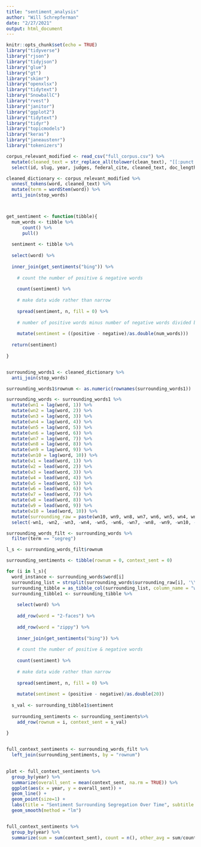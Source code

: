 ```yaml
---
title: "sentiment_analysis"
author: "Will Schrepferman"
date: "2/27/2021"
output: html_document
---
```


```r
knitr::opts_chunk$set(echo = TRUE)
library("tidyverse")
library("rjson")
library("tidyjson")
library("glue")
library("gt")
library("skimr")
library("openxlsx")
library("tidytext")
library("SnowballC")
library("rvest")
library("janitor")
library("ggplot2")
library("tidytext")
library("tidyr")
library("topicmodels")
library("keras")
library("janeaustenr")
library("tokenizers")
```

```r
corpus_relevant_modified <- read_csv("full_corpus.csv") %>%
  mutate(cleaned_text = str_replace_all(tolower(clean_text), "[[:punct:]]", " ")) %>%
  select(id, slug, year, judges, federal_cite, cleaned_text, doc_length_post_clean, exact_date, resource_uri)

cleaned_dictionary <- corpus_relevant_modified %>%
  unnest_tokens(word, cleaned_text) %>%
  mutate(term = wordStem(word)) %>%
  anti_join(stop_words)



get_sentiment <- function(tibble){
  num_words <- tibble %>%
      count() %>%
      pull()
  
  sentiment <- tibble %>%
  
  select(word) %>%
  
  inner_join(get_sentiments("bing")) %>%
      
    # count the number of positive & negative words
    
    count(sentiment) %>%
    
    # make data wide rather than narrow
    
    spread(sentiment, n, fill = 0) %>%
    
    # number of positive words minus number of negative words divided by total words
    
    mutate(sentiment = ((positive - negative)/as.double(num_words)))
  
  return(sentiment)
  
}


surrounding_words1 <- cleaned_dictionary %>%
  anti_join(stop_words)

surrounding_words1$rownum <- as.numeric(rownames(surrounding_words1)) 

surrounding_words <- surrounding_words1 %>%
  mutate(wn1 = lag(word, 1)) %>%
  mutate(wn2 = lag(word, 2)) %>%
  mutate(wn3 = lag(word, 3)) %>%
  mutate(wn4 = lag(word, 4)) %>%
  mutate(wn5 = lag(word, 5)) %>%
  mutate(wn6 = lag(word, 6)) %>%
  mutate(wn7 = lag(word, 7)) %>%
  mutate(wn8 = lag(word, 8)) %>%
  mutate(wn9 = lag(word, 9)) %>%
  mutate(wn10 = lag(word, 10)) %>%
  mutate(w1 = lead(word, 1)) %>%
  mutate(w2 = lead(word, 2)) %>%
  mutate(w3 = lead(word, 3)) %>%
  mutate(w4 = lead(word, 4)) %>%
  mutate(w5 = lead(word, 5)) %>%
  mutate(w6 = lead(word, 6)) %>%
  mutate(w7 = lead(word, 7)) %>%
  mutate(w8 = lead(word, 8)) %>%
  mutate(w9 = lead(word, 9)) %>%
  mutate(w10 = lead(word, 10)) %>%
  mutate(surrounding_raw = paste(wn10, wn9, wn8, wn7, wn6, wn5, wn4, wn3, wn2, wn1, w1, w2, w3, w4, w5, w6, w7, w8, w9, w10)) %>%
  select(-wn1, -wn2, -wn3, -wn4, -wn5, -wn6, -wn7, -wn8, -wn9, -wn10, -w1, -w2, -w3, -w4, -w5, w6, -w7, -w8, -w9, -w10)

surrounding_words_filt <- surrounding_words %>%
  filter(term == "segreg")

l_s <- surrounding_words_filt$rownum

surrounding_sentiments <- tibble(rownum = 0, context_sent = 0)

for (i in l_s){
  word_instance <- surrounding_words$word[i]
  surrounding_list = strsplit(surrounding_words$surrounding_raw[i], '\\s+')[[1]]
  surrounding_tibble = as_tibble_col(surrounding_list, column_name = "word")
  surrounding_tibble1 <- surrounding_tibble %>%
  
    select(word) %>%
    
    add_row(word = "2-faces") %>%
    
    add_row(word = "zippy") %>%
    
    inner_join(get_sentiments("bing")) %>%
        
    # count the number of positive & negative words
    
    count(sentiment) %>%
    
    # make data wide rather than narrow
    
    spread(sentiment, n, fill = 0) %>%
  
    mutate(sentiment = (positive - negative)/as.double(20))
  
  s_val <- surrounding_tibble1$sentiment
  
  surrounding_sentiments <- surrounding_sentiments%>%
    add_row(rownum = i, context_sent = s_val)
  
}


full_context_sentiments <- surrounding_words_filt %>%
  left_join(surrounding_sentiments, by = "rownum")

  
plot <- full_context_sentiments %>%
  group_by(year) %>%
  summarize(overall_sent = mean(context_sent, na.rm = TRUE)) %>%
  ggplot(aes(x = year, y = overall_sent)) +
  geom_line() +
  geom_point(size=1) +
  labs(title = "Sentiment Surrounding Segregation Over Time", subtitle = "Using Sentiment Analysis on Surrounding Word Context of the Term 'segreg'", y = "Average Sentiment", x = "Year") +
  geom_smooth(method = "lm")


full_context_sentiments %>%
  group_by(year) %>%
  summarize(sum = sum(context_sent), count = n(), other_avg = sum/count, avg = mean(context_sent, na.rm = TRUE))

```

